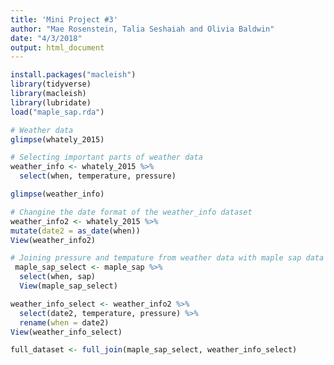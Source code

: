 ```yaml
---
title: 'Mini Project #3'
author: "Mae Rosenstein, Talia Seshaiah and Olivia Baldwin"
date: "4/3/2018"
output: html_document
---
```


```r
install.packages("macleish")
library(tidyverse)
library(macleish)
library(lubridate)
load("maple_sap.rda")
```

```r
# Weather data
glimpse(whately_2015)

# Selecting important parts of weather data
weather_info <- whately_2015 %>%
  select(when, temperature, pressure)

glimpse(weather_info)

# Changine the date format of the weather_info dataset 
weather_info2 <- whately_2015 %>%
mutate(date2 = as_date(when)) 
View(weather_info2)
```

```r
# Joining pressure and tempature from weather data with maple sap data
 maple_sap_select <- maple_sap %>% 
  select(when, sap) 
  View(maple_sap_select)

weather_info_select <- weather_info2 %>%
  select(date2, temperature, pressure) %>%
  rename(when = date2) 
View(weather_info_select)

full_dataset <- full_join(maple_sap_select, weather_info_select) 





  
  


```


